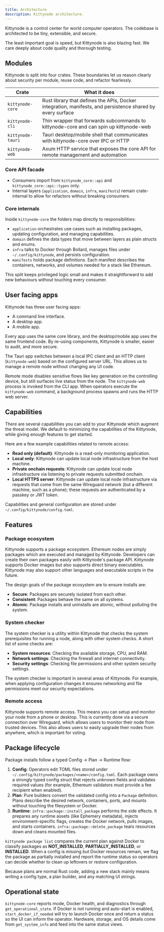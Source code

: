 ```yaml
---
title: Architecture
description: Kittynode architecture.
---
```


Kittynode is a control center for world computer operators. The codebase is architected to be tiny, extensible, and secure.

The least important goal is speed, but Kittynode is also blazing fast. We care deeply about code quality and thorough testing.

## Modules

Kittynode is split into four crates. These boundaries let us reason clearly about security per module, reuse code, and refactor fearlessly.

| Crate              | What it does                                                                                               |
| ------------------ | ---------------------------------------------------------------------------------------------------------- |
| `kittynode-core`   | Rust library that defines the APIs, Docker integration, manifests, and persistence shared by every surface |
| `kittynode-cli`    | Thin wrapper that forwards subcommands to kittynode-core and can spin up kittynode-web                     |
| `kittynode-tauri`  | Tauri desktop/mobile shell that communicates with kittynode-core over IPC or HTTP                          |
| `kittynode-web`    | Axum HTTP service that exposes the core API for remote management and automation                           |

### Core API facade

- Consumers import from `kittynode_core::api` and `kittynode_core::api::types` only.
- Internal layers (`application`, `domain`, `infra`, `manifests`) remain crate-internal to allow for refactors without breaking consumers.

### Core internals

Inside `kittynode-core` the folders map directly to responsibilities:

- `application` orchestrates use cases such as installing packages, updating configuration, and managing capabilities.
- `domain` defines the data types that move between layers as plain structs and enums.
- `infra` talks to Docker through Bollard, manages files under `~/.config/kittynode`, and persists configuration.
- `manifests` holds package definitions. Each manifest describes the containers, networks, and volumes needed for a stack like Ethereum.

This split keeps privileged logic small and makes it straightforward to add new behaviours without touching every consumer.

## User facing apps

Kittynode has three user facing apps:

- A command line interface.
- A desktop app.
- A mobile app.

Every app uses the same core library, and the desktop/mobile app uses the same frontend code. By re-using components, Kittynode is smaller, easier to audit, and more secure.

The Tauri app switches between a local IPC client and an HTTP client (`kittynode-web`) based on the configured server URL. This allows us to manage a remote node without changing any UI code.

Remote mode disables sensitive flows like key generation on the controlling device, but still surfaces live status from the node. The `kittynode-web` process is invoked from the CLI app. When operators execute the `kittynode-web` command, a background process spawns and runs the HTTP web server.

## Capabilities

There are several capabilities you can add to your Kittynode which augment the threat model. We default to minimizing the capabilities of the Kittynode, while giving enough features to get started.

Here are a few example capabilities related to remote access:

- **Read only (default)**: Kittynode is a read-only monitoring application.
- **Local only**: Kittynode can update local node infrastructure from the host machine.
- **Private onchain requests**: Kittynode can update local node infrastructure via listening to private requests submitted onchain.
- **Local HTTPS server**: Kittynode can update local node infrastructure via requests that come from the same Wireguard network (but a different machine, such as a phone); these requests are authenticated by a passkey or JWT token.

Capabilities and general configuration are stored under `~/.config/kittynode/config.toml`.

## Features

### Package ecosystem

Kittynode supports a package ecosystem. Ethereum nodes are simply packages which are executed and managed by Kittynode. Developers can create their own packages easily with Kittynode's package API. Kittynode supports Docker images but also supports direct binary executables. Kittynode may also support other languages and executable scripts in the future.

The design goals of the package ecosystem are to ensure installs are:

- **Secure**: Packages are securely isolated from each other.
- **Consistent**: Packages behave the same on all systems.
- **Atomic**: Package installs and uninstalls are atomic, without polluting the system.

### System checker

The system checker is a utility within Kittynode that checks the system prerequisites for running a node, along with other system checks. A short list of some checks are:

- **System resources**: Checking the available storage, CPU, and RAM.
- **Network settings**: Checking the firewall and internet connectivity.
- **Security settings**: Checking file permissions and other system security settings.

The system checker is important in several areas of Kittynode. For example, when applying configuration changes it ensures networking and file permissions meet our security expectations.

### Remote access

Kittynode supports remote access. This means you can setup and monitor your node from a phone or desktop. This is currently done via a secure connection over Wireguard, which allows users to monitor their node from trusted devices. This also allows users to easily upgrade their nodes from anywhere, which is important for voting.

## Package lifecycle

Package installs follow a typed Config → Plan → Runtime flow:

1. **Config**: Operators edit TOML files stored under `~/.config/kittynode/packages/<name>/config.toml`. Each package owns a strongly typed config struct that rejects unknown fields and validates required values (for example, Ethereum validators must provide a fee recipient when enabled).
2. **Plan**: Pure builders convert the validated config into a `Package` definition. Plans describe the desired network, containers, ports, and mounts without touching the filesystem or Docker.
3. **Runtime**: `infra::package::install_package` performs the side effects. It prepares any runtime assets (like Ephemery metadata), injects environment-specific flags, creates the Docker network, pulls images, and starts containers. `infra::package::delete_package` tears resources down and cleans mounted files.

`kittynode package list` compares the current plan against Docker to classify packages as **NOT_INSTALLED**, **PARTIALLY_INSTALLED**, or **INSTALLED**. When a config is missing but Docker resources remain, we flag the package as partially installed and report the runtime status so operators can decide whether to clean up leftovers or restore configuration.

Because plans are normal Rust code, adding a new stack mainly means writing a config type, a plan builder, and any matching UI strings.

## Operational state

`kittynode-core` reports mode, Docker health, and diagnostics through `get_operational_state`. If Docker is not running and auto-start is enabled, `start_docker_if_needed` will try to launch Docker once and return a status so the UI can inform the operator. Hardware, storage, and OS details come from `get_system_info` and feed into the same status views.
